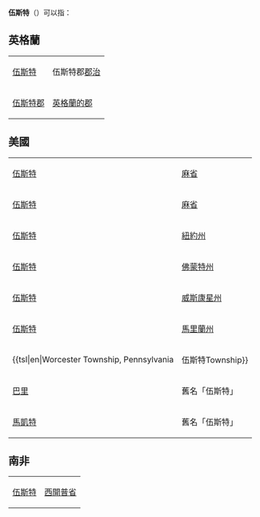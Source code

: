 '''伍斯特'''（{{lang-en|Worcester}}）可以指：

== 英格蘭 ==
{| class=wikitable
|-
| [[伍斯特|伍斯特]]||伍斯特郡[[郡治|郡治]]
|-
| [[伍斯特郡|伍斯特郡]]||[[英格蘭的郡|英格蘭的郡]]
|}

== 美國 ==
{| class=wikitable
|-
| [[伍斯特_(麻省)|伍斯特]]||[[麻省|麻省]]
|-
| [[伍斯特縣_(麻省)|伍斯特]]||[[麻省|麻省]]
|-
| [[伍斯特_(紐約州)|伍斯特]]||[[紐約州|紐約州]]
|-
| [[伍斯特_(佛蒙特州)|伍斯特]]||[[佛蒙特州|佛蒙特州]]
|-
| [[伍斯特_(威斯康星州)|伍斯特]]||[[威斯康星州|威斯康星州]]
|-
| [[伍斯特縣_(馬里蘭州)|伍斯特]]||[[馬里蘭州|馬里蘭州]]
|-
| {{tsl|en|Worcester Township, Pennsylvania||伍斯特Township}}||[[賓夕法尼亞州|賓夕法尼亞州]]
|-
| [[巴里_(伊利諾州)|巴里]]||舊名「伍斯特」
|-
| [[馬凱特_(密歇根州)|馬凱特]]||舊名「伍斯特」
|}

== 南非 ==
{| class=wikitable
|-
|[[伍斯特_(西開普省)|伍斯特]]||[[西開普省|西開普省]]
|}
{{disambig|Cat=三字地名消歧义}}